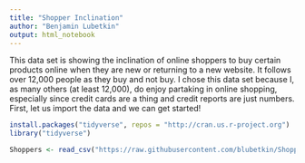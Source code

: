 ```yaml
---
title: "Shopper Inclination"
author: "Benjamin Lubetkin"
output: html_notebook
---
```


This data set is showing the inclination of online shoppers to buy certain products online when they are new or returning to a new website. It follows over 12,000 people as they buy and not buy. I chose this data set because I, as many others (at least 12,000), do enjoy partaking in online shopping, especially since credit cards are a thing and credit reports are just numbers. First, let us import the data and we can get started!

```r
install.packages("tidyverse", repos = "http://cran.us.r-project.org")
library("tidyverse")

Shoppers <- read_csv("https://raw.githubusercontent.com/blubetkin/ShopperInclination/master/online_shoppers_intention.csv")
```